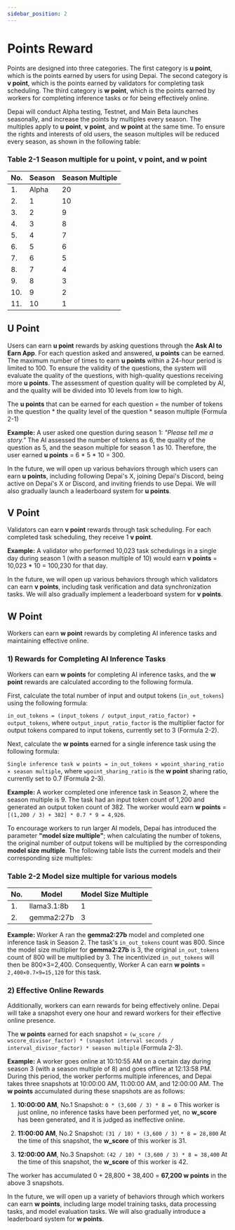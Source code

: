 ```yaml
---
sidebar_position: 2
---
```


# Points Reward

Points are designed into three categories. The first category is **u point**, which is the points earned by users for using Depai. The second category is **v point**, which is the points earned by validators for completing task scheduling. The third category is **w point**, which is the points earned by workers for completing inference tasks or for being effectively online.

Depai will conduct Alpha testing, Testnet, and Main Beta launches seasonally, and increase the points by multiples every season. The multiples apply to **u point**, **v point**, and **w point** at the same time. To ensure the rights and interests of old users, the season multiples will be reduced every season, as shown in the following table:

### Table 2-1 Season multiple for u point, v point, and w point

| No.  | Season | Season Multiple |
|------|--------|-----------------|
| 1.   | Alpha  | 20              |
| 2.   | 1      | 10              |
| 3.   | 2      | 9               |
| 4.   | 3      | 8               |
| 5.   | 4      | 7               |
| 6.   | 5      | 6               |
| 7.   | 6      | 5               |
| 8.   | 7      | 4               |
| 9.   | 8      | 3               |
| 10.  | 9      | 2               |
| 11.  | 10     | 1               |

## U Point

Users can earn **u point** rewards by asking questions through the **Ask AI to Earn App**. For each question asked and answered, **u points** can be earned. The maximum number of times to earn **u points** within a 24-hour period is limited to 100. To ensure the validity of the questions, the system will evaluate the quality of the questions, with high-quality questions receiving more **u points**. The assessment of question quality will be completed by AI, and the quality will be divided into 10 levels from low to high.

The **u points** that can be earned for each question = the number of tokens in the question * the quality level of the question * season multiple (Formula 2-1)

**Example:**
A user asked one question during season 1:
*"Please tell me a story."*
The AI assessed the number of tokens as 6, the quality of the question as 5, and the season multiple for season 1 as 10. Therefore, the user earned **u points** = 6 * 5 * 10 = 300.

In the future, we will open up various behaviors through which users can earn **u points**, including following Depai's X, joining Depai's Discord, being active on Depai's X or Discord, and inviting friends to use Depai. We will also gradually launch a leaderboard system for **u points**.

## V Point

Validators can earn **v point** rewards through task scheduling. For each completed task scheduling, they receive 1 **v point**.

**Example:**
A validator who performed 10,023 task schedulings in a single day during season 1 (with a season multiple of 10) would earn **v points** = 10,023 * 10 = 100,230 for that day.

In the future, we will open up various behaviors through which validators can earn **v points**, including task verification and data synchronization tasks. We will also gradually implement a leaderboard system for **v points**.

## W Point

Workers can earn **w point** rewards by completing AI inference tasks and maintaining effective online.

### 1) Rewards for Completing AI Inference Tasks

Workers can earn **w points** for completing AI inference tasks, and the **w point** rewards are calculated according to the following formula.

First, calculate the total number of input and output tokens (`in_out_tokens`) using the following formula:

`in_out_tokens = (input_tokens / output_input_ratio_factor) + output_tokens`, where `output_input_ratio_factor` is the multiplier factor for output tokens compared to input tokens, currently set to 3 (Formula 2-2).

Next, calculate the **w points** earned for a single inference task using the following formula:

`Single inference task w points = in_out_tokens × wpoint_sharing_ratio × season multiple`,
where `wpoint_sharing_ratio` is the **w point** sharing ratio, currently set to 0.7 (Formula 2-3).

**Example:**
A worker completed one inference task in Season 2, where the season multiple is 9. The task had an input token count of 1,200 and generated an output token count of 382. The worker would earn **w points** = `[(1,200 / 3) + 382] * 0.7 * 9 = 4,926`.

To encourage workers to run larger AI models, Depai has introduced the parameter **"model size multiple"**; when calculating the number of tokens, the original number of output tokens will be multiplied by the corresponding **model size multiple**. The following table lists the current models and their corresponding size multiples:

### Table 2-2 Model size multiple for various models

| No.  | Model        | Model Size Multiple |
|------|--------------|---------------------|
| 1.   | llama3.1:8b  | 1                   |
| 2.   | gemma2:27b   | 3                   |

**Example:**
Worker A ran the **gemma2:27b** model and completed one inference task in Season 2. The task's `in_out_tokens` count was 800. Since the model size multiplier for **gemma2:27b** is 3, the original `in_out_tokens` count of 800 will be multiplied by 3. The incentivized `in_out_tokens` will then be 800×3=2,400. Consequently, Worker A can earn **w points** = `2,400×0.7×9=15,120` for this task.

### 2) Effective Online Rewards

Additionally, workers can earn rewards for being effectively online. Depai will take a snapshot every one hour and reward workers for their effective online presence.

The **w points** earned for each snapshot = `(w_score / wscore_divisor_factor) * (snapshot interval seconds / interval_divisor_factor) * season multiple` (Formula 2-3).

**Example:**
A worker goes online at 10:10:55 AM on a certain day during season 3 (with a season multiple of 8) and goes offline at 12:13:58 PM. During this period, the worker performs multiple inferences, and Depai takes three snapshots at 10:00:00 AM, 11:00:00 AM, and 12:00:00 AM. The **w points** accumulated during these snapshots are as follows:

1. **10:00:00 AM**, No.1 Snapshot: `0 * (3,600 / 3) * 8 = 0`
This worker is just online, no inference tasks have been performed yet, no **w_score** has been generated, and it is judged as ineffective online.

2. **11:00:00 AM**, No.2 Snapshot: `(31 / 10) * (3,600 / 3) * 8 = 28,800`
At the time of this snapshot, the **w_score** of this worker is 31.

3. **12:00:00 AM**, No.3 Snapshot: `(42 / 10) * (3,600 / 3) * 8 = 38,400`
At the time of this snapshot, the **w_score** of this worker is 42.

The worker has accumulated 0 + 28,800 + 38,400 = **67,200 w points** in the above 3 snapshots.

In the future, we will open up a variety of behaviors through which workers can earn **w points**, including large model training tasks, data processing tasks, and model evaluation tasks. We will also gradually introduce a leaderboard system for **w points**.